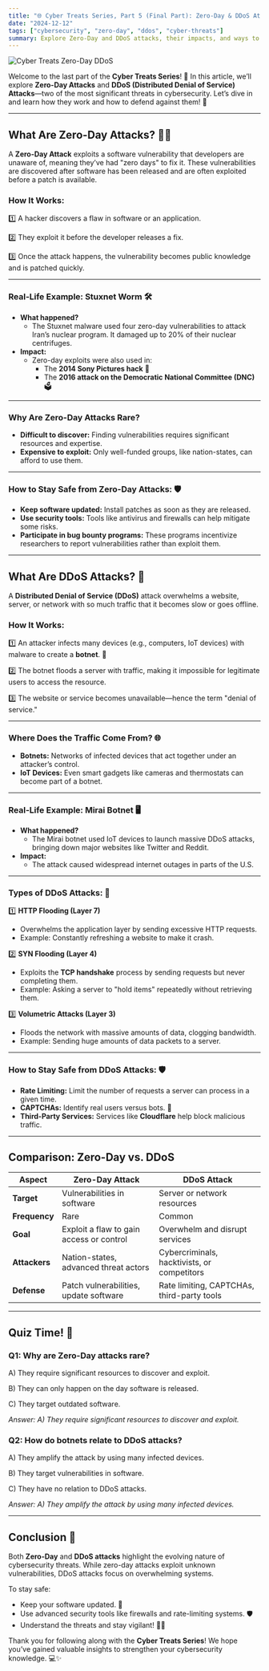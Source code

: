 ```yaml
---
title: "🌐 Cyber Treats Series, Part 5 (Final Part): Zero-Day & DDoS Attacks"
date: "2024-12-12"
tags: ["cybersecurity", "zero-day", "ddos", "cyber-threats"]
summary: Explore Zero-Day and DDoS attacks, their impacts, and ways to defend against these major cybersecurity threats.
---
```


![Cyber Treats Zero-Day DDoS](/static/images/cybersecurity/cyber-threats-series-part-5-zero-day-ddos-attack_1.png)

Welcome to the last part of the **Cyber Treats Series**! 🎉 In this article, we’ll explore **Zero-Day Attacks** and **DDoS (Distributed Denial of Service) Attacks**—two of the most significant threats in cybersecurity. Let’s dive in and learn how they work and how to defend against them! 🚀

---

## **What Are Zero-Day Attacks? 🕵️‍♂️**

A **Zero-Day Attack** exploits a software vulnerability that developers are unaware of, meaning they’ve had "zero days" to fix it. These vulnerabilities are discovered after software has been released and are often exploited before a patch is available.

### **How It Works:**

1️⃣ A hacker discovers a flaw in software or an application.

2️⃣ They exploit it before the developer releases a fix.

3️⃣ Once the attack happens, the vulnerability becomes public knowledge and is patched quickly.

---

### **Real-Life Example: Stuxnet Worm 🛠️**

- **What happened?**
    - The Stuxnet malware used four zero-day vulnerabilities to attack Iran’s nuclear program. It damaged up to 20% of their nuclear centrifuges.
- **Impact:**
    - Zero-day exploits were also used in:
        - The **2014 Sony Pictures hack** 🎥
        - The **2016 attack on the Democratic National Committee (DNC)** 🗳️

---

### **Why Are Zero-Day Attacks Rare?**

- **Difficult to discover:** Finding vulnerabilities requires significant resources and expertise.
- **Expensive to exploit:** Only well-funded groups, like nation-states, can afford to use them.

---

### **How to Stay Safe from Zero-Day Attacks: 🛡️**

- **Keep software updated:** Install patches as soon as they are released.
- **Use security tools:** Tools like antivirus and firewalls can help mitigate some risks.
- **Participate in bug bounty programs:** These programs incentivize researchers to report vulnerabilities rather than exploit them.

---

## **What Are DDoS Attacks? 🐜**

A **Distributed Denial of Service (DDoS)** attack overwhelms a website, server, or network with so much traffic that it becomes slow or goes offline.

### **How It Works:**

1️⃣ An attacker infects many devices (e.g., computers, IoT devices) with malware to create a **botnet**. 🤖

2️⃣ The botnet floods a server with traffic, making it impossible for legitimate users to access the resource.

3️⃣ The website or service becomes unavailable—hence the term "denial of service."

---

### **Where Does the Traffic Come From? 🌐**

- **Botnets:** Networks of infected devices that act together under an attacker’s control.
- **IoT Devices:** Even smart gadgets like cameras and thermostats can become part of a botnet.

---

### **Real-Life Example: Mirai Botnet 🖥️**

- **What happened?**
    - The Mirai botnet used IoT devices to launch massive DDoS attacks, bringing down major websites like Twitter and Reddit.
- **Impact:**
    - The attack caused widespread internet outages in parts of the U.S.

---

### **Types of DDoS Attacks: 📶**

1️⃣ **HTTP Flooding (Layer 7)**

- Overwhelms the application layer by sending excessive HTTP requests.
- Example: Constantly refreshing a website to make it crash.

2️⃣ **SYN Flooding (Layer 4)**

- Exploits the **TCP handshake** process by sending requests but never completing them.
- Example: Asking a server to "hold items" repeatedly without retrieving them.

3️⃣ **Volumetric Attacks (Layer 3)**

- Floods the network with massive amounts of data, clogging bandwidth.
- Example: Sending huge amounts of data packets to a server.

---

### **How to Stay Safe from DDoS Attacks: 🛡️**

- **Rate Limiting:** Limit the number of requests a server can process in a given time.
- **CAPTCHAs:** Identify real users versus bots. 🤖
- **Third-Party Services:** Services like **Cloudflare** help block malicious traffic.

---

## **Comparison: Zero-Day vs. DDoS**

| **Aspect** | **Zero-Day Attack** | **DDoS Attack** |
| --- | --- | --- |
| **Target** | Vulnerabilities in software | Server or network resources |
| **Frequency** | Rare | Common |
| **Goal** | Exploit a flaw to gain access or control | Overwhelm and disrupt services |
| **Attackers** | Nation-states, advanced threat actors | Cybercriminals, hacktivists, or competitors |
| **Defense** | Patch vulnerabilities, update software | Rate limiting, CAPTCHAs, third-party tools |

---

## **Quiz Time! 🎉**

### **Q1: Why are Zero-Day attacks rare?**

A) They require significant resources to discover and exploit.

B) They can only happen on the day software is released.

C) They target outdated software.

*Answer: A) They require significant resources to discover and exploit.*

### **Q2: How do botnets relate to DDoS attacks?**

A) They amplify the attack by using many infected devices.

B) They target vulnerabilities in software.

C) They have no relation to DDoS attacks.

*Answer: A) They amplify the attack by using many infected devices.*

---

## **Conclusion 🎯**

Both **Zero-Day** and **DDoS attacks** highlight the evolving nature of cybersecurity threats. While zero-day attacks exploit unknown vulnerabilities, DDoS attacks focus on overwhelming systems.

To stay safe:

- Keep your software updated. 🔄
- Use advanced security tools like firewalls and rate-limiting systems. 🛡️
- Understand the threats and stay vigilant! 🕵️‍♀️

Thank you for following along with the **Cyber Treats Series**! We hope you’ve gained valuable insights to strengthen your cybersecurity knowledge. 💻✨

